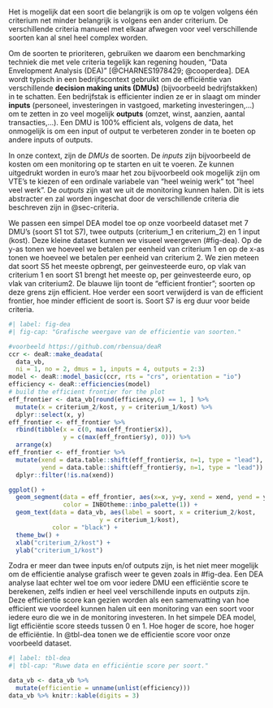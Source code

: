 Het is mogelijk dat een soort die belangrijk is om op te volgen volgens één criterium net minder belangrijk is volgens een ander criterium.
De verschillende criteria manueel met elkaar afwegen voor veel verschillende soorten kan al snel heel complex worden.

Om de soorten te prioriteren, gebruiken we daarom een benchmarking techniek die met vele criteria tegelijk kan regening houden, "Data Envelopment Analysis (DEA)" [@CHARNES1978429; @cooperdea].
DEA wordt typisch in een bedrijfscontext gebruikt om de efficiëntie van verschillende **decision making units (DMUs)** (bijvoorbeeld bedrijfstakken) in te schatten.
Een bedrijfstak is efficienter indien ze er in slaagt om minder **inputs** (personeel, investeringen in vastgoed, marketing investeringen,...) om te zetten in zo veel mogelijk **outputs** (omzet, winst, aanzien, aantal transacties,...).
Een DMU is 100% efficient als, volgens de data, het onmogelijk is om een input of output te verbeteren zonder in te boeten op andere inputs of outputs.

In onze context, zijn de *DMUs* de soorten.
De *inputs* zijn bijvoorbeeld de kosten om een monitoring op te starten en uit te voeren.
Ze kunnen uitgedrukt worden in euro's maar het zou bijvoorbeeld ook mogelijk zijn om VTE's te kiezen of een ordinale variabele van "heel weinig werk" tot "heel veel werk".
De *outputs* zijn wat we uit de monitoring kunnen halen.
Dit is iets abstracter en zal worden ingeschat door de verschillende criteria die beschreven zijn in @sec-criteria.

We passen een simpel DEA model toe op onze voorbeeld dataset met 7 DMU's (soort S1 tot S7), twee outputs (criterium_1 en criterium_2) en 1 input (kost).
Deze kleine dataset kunnen we visueel weergeven (#fig-dea).
Op de y-as tonen we hoeveel we betalen per eenheid van criterium 1 en op de x-as tonen we hoeveel we betalen per eenheid van criterium 2.
We zien meteen dat soort S5 het meeste opbrengt, per geinvesteerde euro, op vlak van criterium 1 en soort S1 brengt het meeste op, per geinvesteerde euro, op vlak van criterium2.
De blauwe lijn toont de "efficient frontier"; soorten op deze grens zijn efficient.
Hoe verder een soort verwijderd is van de efficient frontier, hoe minder efficient de soort is.
Soort S7 is erg duur voor beide criteria.

```r
#| label: fig-dea
#| fig-cap: "Grafische weergave van de efficientie van soorten."

#voorbeeld https://github.com/rbensua/deaR
ccr <- deaR::make_deadata(
  data_vb,
  ni = 1, no = 2, dmus = 1, inputs = 4, outputs = 2:3)
model <- deaR::model_basic(ccr, rts = "crs", orientation = "io")
efficiency <- deaR::efficiencies(model)
# build the efficient frontier for the plot
eff_frontier <- data_vb[round(efficiency,6) == 1, ] %>%
  mutate(x = criterium_2/kost, y = criterium_1/kost) %>%
  dplyr::select(x, y)
eff_frontier <- eff_frontier %>%
  rbind(tibble(x = c(0, max(eff_frontier$x)),
               y = c(max(eff_frontier$y), 0))) %>%
  arrange(x)
eff_frontier <- eff_frontier %>%
  mutate(xend = data.table::shift(eff_frontier$x, n=1, type = "lead"),
         yend = data.table::shift(eff_frontier$y, n=1, type = "lead")) %>%
  dplyr::filter(!is.na(xend))

ggplot() +
  geom_segment(data = eff_frontier, aes(x=x, y=y, xend = xend, yend = yend),
               color = INBOtheme::inbo_palette(1)) +
  geom_text(data = data_vb, aes(label = soort, x = criterium_2/kost,
                         y = criterium_1/kost),
            color = "black") +
  theme_bw() +
  xlab("criterium_2/kost") +
  ylab("criterium_1/kost")
```

Zodra er meer dan twee inputs en/of outputs zijn, is het niet meer mogelijk om de efficientie analyse grafisch weer te geven zoals in #fig-dea.
Een DEA analyse laat echter wel toe om voor iedere DMU een efficiëntie score te berekenen, zelfs indien er heel veel verschillende inputs en outputs zijn.
Deze efficientie score kan gezien worden als een samenvatting van hoe efficient we voordeel kunnen halen uit een monitoring van een soort voor iedere euro die we in de monitoring investeren.
In het simpele DEA model, ligt efficiëntie score steeds tussen 0 en 1.
Hoe hoger de score, hoe hoger de efficiëntie.
In @tbl-dea tonen we de efficientie score voor onze voorbeeld dataset.

```r
#| label: tbl-dea
#| tbl-cap: "Ruwe data en efficiëntie score per soort."

data_vb <- data_vb %>%
  mutate(efficientie = unname(unlist(efficiency)))
data_vb %>% knitr::kable(digits = 3)
```
